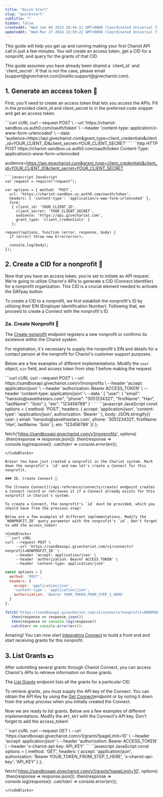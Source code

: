 ```yaml
---
title: "Quick Start"
slug: "quickstart"
subtitle: ""
hidden: false
createdAt: "Wed Jan 04 2023 20:44:11 GMT+0000 (Coordinated Universal Time)"
updatedAt: "Wed Mar 27 2024 22:59:22 GMT+0000 (Coordinated Universal Time)"
---
```

This guide will help you get up and running making your first Chariot API call in just a few minutes. You will create an access token, get a CID for a nonprofit, and query for the grants of that CID.

<Info> 
This guide assumes you have already been shared a `client_id` and `client_secret`. If that is not the case, please email [support@givechariot.com](mailto:support@givechariot.com).
</Info>

## 1. Generate an access token 🔑

First, you'll need to create an access token that lets you access the APIs. Fill in the provided client_id and client_secret to in the preferred code snippet and get an access token.

<CodeBlocks>
```curl cURL
curl --request POST \
  --url 'https://chariot-sandbox.us.auth0.com/oauth/token' \
  --header 'content-type: application/x-www-form-urlencoded' \
  --data 'audience=https://api.givechariot.com&grant_type=client_credentials&client_id=YOUR_CLIENT_ID&client_secret=YOUR_CLIENT_SECRET'
```
```http HTTP
POST https://chariot-sandbox.us.auth0.com/oauth/token
Content-Type: application/x-www-form-urlencoded

audience=https://api.givechariot.com&grant_type=client_credentials&client_id=YOUR_CLIENT_ID&client_secret=YOUR_CLIENT_SECRET
```
```javascript JavaScript
var request = require("request");

var options = { method: 'POST',
  url: 'https://chariot-sandbox.us.auth0.com/oauth/token',
  headers: { 'content-type': 'application/x-www-form-urlencoded' },
  form:
   { client_id: 'YOUR_CLIENT_ID',
     client_secret: 'YOUR_CLIENT_SECRET',
     audience: 'https://api.givechariot.com',
     grant_type: 'client_credentials' }
   };

request(options, function (error, response, body) {
  if (error) throw new Error(error);

  console.log(body);
});
```
</CodeBlocks>

## 2. Create a CID for a nonprofit  🪪

Now that you have an access token, you're set to initiate an API request. We're going to utilize Chariot's APIs to generate a CID (Connect Identifier) for a nonprofit organization. This CID is a crucial element needed to activate the DAFpay button.

To create a CID to a nonprofit, we first establish the nonprofit's ID by utilizing their EIN (Employer Identification Number). Following that, we proceed to create a Connect with the nonprofit's ID.

### 2a. Create Nonprofit :hospital:

The [Create nonprofit](/api-reference/nonprofits/create) endpoint registers a new nonprofit or confirms its existence within the Chariot system.

For registration, it's necessary to supply the nonprofit's EIN and details for a contact person at the nonprofit for Chariot's customer support purposes.

Below are a few examples of different implementations. Modify the `user` object,  `ein` field, and access token from step 1 before making the request. 

<CodeBlocks>
```curl cURL
curl --request POST \
     --url https://sandboxapi.givechariot.com/v1/nonprofits \
     --header 'accept: application/json' \
     --header 'authorization: Bearer ACCESS_TOKEN' \
     --header 'content-type: application/json' \
     --data '
{
     "user": {
          "email": "hansolo@savethestars.com",
          "phone": "3051234321",
          "firstName": "Han",
          "lastName": "Solo"
     },
     "ein": "123456789"
}
'
```
```javascript JavaScript
const options = {
  method: 'POST',
  headers: {
    accept: 'application/json',
    'content-type': 'application/json',
    authorization: 'Bearer <YOUR_TOKEN_FROM_STEP_1_HERE>'
  },
  body: JSON.stringify({
    user: {
      email: 'hansolo@savethestars.com',
      phone: '3051234321',
      firstName: 'Han',
      lastName: 'Solo'
    },
    ein: '123456789'
  })
};

fetch('https://sandboxapi.givechariot.com/v1/nonprofits', options)
  .then(response => response.json())
  .then(response => console.log(response))
  .catch(err => console.error(err));
```
</CodeBlocks>

Bravo! You have just created a nonprofit in the Chariot system. Mark down the nonprofit's `id` and now let's create a Connect for this nonprofit. 

### 2b. Create Connect 🪪

The [Create Connect](/api-reference/connects/create) endpoint creates a Connect record or retrieves it if a Connect already exists for this nonprofit in Chariot's system. 

To create a Connect, the nonprofit's `id` must be provided, which you should have from the previous step!

Below are a few examples of different implementations. Modify the `NONPROFIT_ID` query parameter with the nonprofit's `id`. Don't forget to add the access_token! 

<CodeBlocks>
```curl cURL
curl --request POST \
     --url 'https://sandboxapi.givechariot.com/v1/connects?nonprofit=NONPROFIT_ID' \
     --header 'accept: application/json' \
     --header 'authorization: Bearer ACCESS_TOKEN' \
     --header 'content-type: application/json'
```
```javascript JavaScript
const options = {
  method: 'POST',
  headers: {
    accept: 'application/json',
    'content-type': 'application/json',
    authorization: 'Bearer YOUR_TOKEN_FROM_STEP_1_HERE'
  }
};

fetch('https://sandboxapi.givechariot.com/v1/connects?nonprofit=NONPROFIT_ID', options)
  .then(response => response.json())
  .then(response => console.log(response))
  .catch(err => console.error(err));
```
</CodeBlocks>

Amazing! You can now start [Integrating Connect](integrating-connect) to build a front end and start receiving grants for this nonprofit. 

## 3. List Grants 💵

After submitting several grants through Chariot Connect, you can access Chariot's APIs to retrieve information on those grants. 

The [List Grants](/api-reference/grants/list) endpoint lists all the grants for a particular CID.

To retrieve grants, you must supply the API key of the Connect. You can obtain the API Key by using the [Get Connect](/api-reference/connects/get)endpoint or by noting it down from the setup process when you initially created the Connect.

Now we are ready to list grants. Below are a few examples of different implementations. Modify the `API_KEY` with the Connect's API key. Don't forget to add the access_token! 

<CodeBlocks>
```curl cURL
curl --request GET \
     --url 'https://sandboxapi.givechariot.com/v1/grants?pageLimit=10' \
     --header 'accept: application/json' \
     --header 'authorization: Bearer ACCESS_TOKEN' \
     --header 'x-chariot-api-key: API_KEY'
```
```javascript JavaScript
const options = {
  method: 'GET',
  headers: {
    accept: 'application/json',
    authorization: 'Bearer YOUR_TOKEN_FROM_STEP_1_HERE',
    'x-chariot-api-key': 'API_KEY'
  }
};

fetch('https://sandboxapi.givechariot.com/v1/grants?pageLimit=10', options)
  .then(response => response.json())
  .then(response => console.log(response))
  .catch(err => console.error(err));
```
</CodeBlocks>
